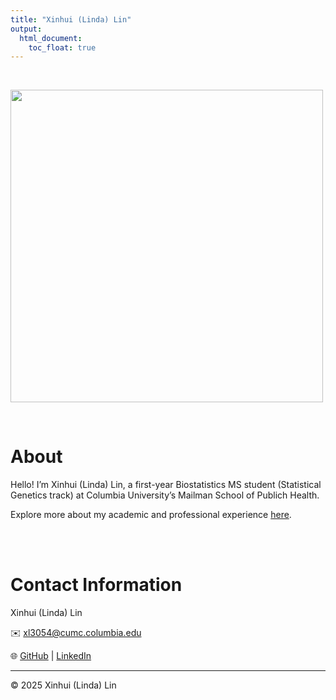 ```yaml
---
title: "Xinhui (Linda) Lin"
output: 
  html_document:
    toc_float: true
---
```

<br>
<div align="center">
![](images/hello.JPG){width=500px height=500px}
</div>
<br>

# About

Hello! I'm Xinhui (Linda) Lin, a first-year Biostatistics MS student (Statistical Genetics track) at Columbia University's Mailman School of Publich Health.

Explore more about my academic and professional experience [here](resume.html).

<br><br>

# Contact Information
Xinhui (Linda) Lin

✉️ [xl3054@cumc.columbia.edu](mailto:xl3054@cumc.columbia.edu)  

🌐 [GitHub](https://github.com/lindalxh) | [LinkedIn](https://www.linkedin.com/in/xinhui-lin/)

---

© 2025 Xinhui (Linda) Lin

